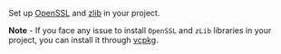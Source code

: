 <PlatformWrapper platform="windows">

Set up [OpenSSL](https://www.openssl.org/)  and [zlib](https://www.zlib.net/) in your project.

**Note** - If you face any issue to install `OpenSSL` and `zLib` libraries in your project, you can install it through [vcpkg](./integrate-token-generation?platform=windows#install-required-library-through-vcpkg).

</PlatformWrapper>